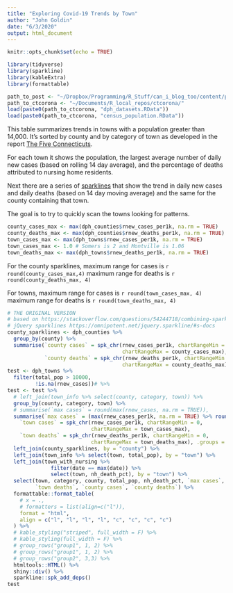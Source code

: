 ```yaml
---
title: "Exploring Covid-19 Trends by Town"
author: "John Goldin"
date: "6/3/2020"
output: html_document
---
```


```r
knitr::opts_chunk$set(echo = TRUE)
```
```r
library(tidyverse)
library(sparkline)
library(kableExtra)
library(formattable)
```
```r
path_to_post <- "~/Dropbox/Programming/R_Stuff/can_i_blog_too/content/post/2020-03-29-covid19-cases-in-connecticut/"
path_to_ctcorona <- "~/Documents/R_local_repos/ctcorona/"
load(paste0(path_to_ctcorona, "dph_datasets.RData"))
load(paste0(path_to_ctcorona, "census_population.RData"))
```

This table summarizes trends in towns with a population greater than 14,000. It's sorted by county and by category of town as
developed in the report [The Five Connecticuts](https://ctdatahaven.org/sites/ctdatahaven/files/UConnCPR%20Changing%20Demographics-5%20CTs%202004.pdf).

For each town it shows the population, the largest average number of daily new cases
(based on rolling 14 day average), and the percentage of deaths
attributed to nursing home residents. 

Next there are a series of [sparklines](https://en.wikipedia.org/wiki/Sparkline)
that show the trend in daily new cases and daily deaths (based on 
14 day moving average) and the same for the county containing that
town. 

The goal is to try to quickly scan the towns looking for patterns.

```r
county_cases_max <- max(dph_counties$rnew_cases_per1k, na.rm = TRUE)
county_deaths_max <- max(dph_counties$rnew_deaths_per1k, na.rm = TRUE)
town_cases_max <- max(dph_towns$rnew_cases_per1k, na.rm = TRUE)
town_cases_max <- 1.0 # Somers is 2 and Montville is 1.06
town_deaths_max <- max(dph_towns$rnew_deaths_per1k, na.rm = TRUE)

```


For the county sparklines, maximum range for cases is `r round(county_cases_max,4)`
maximum range for deaths is `r round(county_deaths_max, 4)`

For towns, maximum range for cases is `r round(town_cases_max, 4)`
maximum range for deaths is `r round(town_deaths_max, 4)`


```r
# THE ORIGINAL VERSION
# based on https://stackoverflow.com/questions/54244718/combining-sparkline-in-kableextra-table
# jQuery sparklines https://omnipotent.net/jquery.sparkline/#s-docs
county_sparklines <- dph_counties %>% 
  group_by(county) %>% 
  summarise(`county cases` = spk_chr(rnew_cases_per1k, chartRangeMin = 0,
                                     chartRangeMax = county_cases_max),
            `county deaths` = spk_chr(rnew_deaths_per1k, chartRangeMin = 0,
                                     chartRangeMax = county_deaths_max), .groups = "drop")
test <- dph_towns %>%
  filter(total_pop > 10000,
         !is.na(rnew_cases))# %>%
test <- test %>% 
  # left_join(town_info %>% select(county, category, town)) %>% 
  group_by(county, category, town) %>% 
  # summarise(`max cases` = round(max(rnew_cases, na.rm = TRUE)),
  summarise(`max cases` = (max(rnew_cases_per1k, na.rm = TRUE) %>% round(4)),
    `town cases` = spk_chr(rnew_cases_per1k, chartRangeMin = 0, 
                           chartRangeMax = town_cases_max),
    `town deaths` = spk_chr(rnew_deaths_per1k, chartRangeMin = 0, 
                           chartRangeMax = town_deaths_max), .groups = "drop") %>% 
  left_join(county_sparklines, by = "county") %>% 
  left_join(town_info %>% select(town, total_pop), by = "town") %>% 
  left_join(town_with_nursing %>% 
              filter(date == max(date)) %>% 
              select(town, nh_death_pct), by = "town") %>% 
  select(town, category, county, total_pop, nh_death_pct, `max cases`, `town cases`,
         `town deaths`, `county cases`, `county deaths`) %>% 
  formattable::format_table(
    # x = .,
    # formatters = list(align=c("l")),
    format = "html",
    align = c("l", "l", "l", "l", "c", "c", "c", "c")
  ) %>%
  # kable_styling("striped", full_width = F) %>%
  # kable_styling(full_width = F) %>%
  # group_rows("group1", 1, 2) %>%
  # group_rows("group1", 1, 2) %>%
  # group_rows("group2", 3,3) %>%
  htmltools::HTML() %>%
  shiny::div() %>%
  sparkline::spk_add_deps()
test
```




